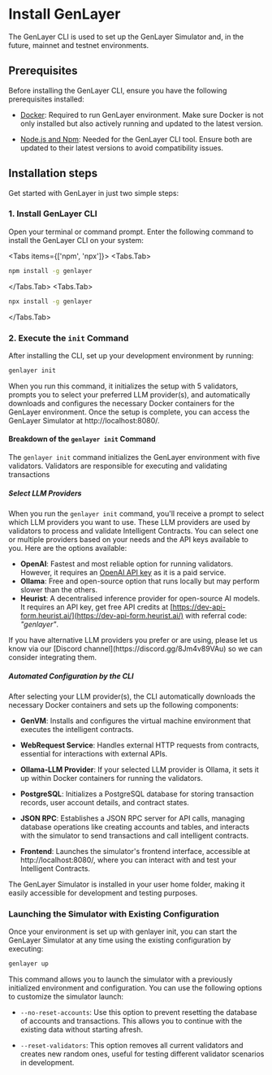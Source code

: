# Install GenLayer

The GenLayer CLI is used to set up the GenLayer Simulator and, in the future, mainnet and testnet environments.

## Prerequisites
Before installing the GenLayer CLI, ensure you have the following prerequisites installed:

- [Docker](https://docs.docker.com/engine/install/): Required to run GenLayer environment. Make sure Docker is not only installed but also actively running and updated to the latest version.

- [Node.js and Npm](https://docs.npmjs.com/downloading-and-installing-node-js-and-npm/): Needed for the GenLayer CLI tool. Ensure both are updated to their latest versions to avoid compatibility issues.

## Installation steps
Get started with GenLayer in just two simple steps:

### 1. Install GenLayer CLI
Open your terminal or command prompt. Enter the following command to install the GenLayer CLI on your system:


<Tabs items={['npm', 'npx']}>
 <Tabs.Tab>
```bash copy
npm install -g genlayer
```
</Tabs.Tab>
 <Tabs.Tab>
```bash copy
npx install -g genlayer
```
</Tabs.Tab>
</Tabs>

### 2. Execute the `init` Command
After installing the CLI, set up your development environment by running:

```bash copy
genlayer init
```
When you run this command, it initializes the setup with 5 validators, prompts you to select your preferred LLM provider(s), and automatically downloads and configures the necessary Docker containers for the GenLayer environment. Once the setup is complete, you can access the GenLayer Simulator at http://localhost:8080/.

#### Breakdown of the `genlayer init` Command
The `genlayer init` command initializes the GenLayer environment with five validators. Validators are responsible for executing and validating transactions

##### Select LLM Providers
When you run the `genlayer init` command, you'll receive a prompt to select which LLM providers you want to use. These LLM providers are used by validators to process and validate Intelligent Contracts. You can select one or multiple providers based on your needs and the API keys available to you. Here are the options available:

- **OpenAI**: Fastest and most reliable option for running validators. However, it requires an [OpenAI API key](https://platform.openai.com/api-keys) as it is a paid service.
- **Ollama**: Free and open-source option that runs locally but may perform slower than the others.
- **Heurist**: A decentralised inference provider for open-source AI models. It requires an API key, get free API credits at [https://dev-api-form.heurist.ai/](https://dev-api-form.heurist.ai/) with referral code: _"genlayer"_.

<Callout>
  If you have alternative LLM providers you prefer or are using, please let us know via our [Discord channel](https://discord.gg/8Jm4v89VAu) so we can consider integrating them.
</Callout>

##### Automated Configuration by the CLI
After selecting your LLM provider(s), the CLI automatically downloads the necessary Docker containers and sets up the following components:

- **GenVM**: Installs and configures the virtual machine environment that executes the intelligent contracts.

- **WebRequest Service**: Handles external HTTP requests from contracts, essential for interactions with external APIs.

- **Ollama-LLM Provider**: If your selected LLM provider is Ollama, it sets it up within Docker containers for running the validators.

- **PostgreSQL**: Initializes a PostgreSQL database for storing transaction records, user account details, and contract states.

- **JSON RPC**: Establishes a JSON RPC server for API calls, managing database operations like creating accounts and tables, and interacts with the simulator to send transactions and call intelligent contracts.

- **Frontend**: Launches the simulator's frontend interface, accessible at http://localhost:8080/, where you can interact with and test your Intelligent Contracts.


<Callout>
  The GenLayer Simulator is installed in your user home folder, making it easily accessible for development and testing purposes.
</Callout>

### Launching the Simulator with Existing Configuration

Once your environment is set up with genlayer init, you can start the GenLayer Simulator at any time using the existing configuration by executing:

```bash
genlayer up
```
This command allows you to launch the simulator with a previously initialized environment and configuration. You can use the following options to customize the simulator launch:
- `--no-reset-accounts`: Use this option to prevent resetting the database of accounts and transactions. This allows you to continue with the existing data without starting afresh. 

- `--reset-validators`: This option removes all current validators and creates new random ones, useful for testing different validator scenarios in development.
